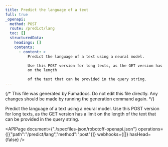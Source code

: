 ```yaml
---
title: Predict the language of a text
full: true
_openapi:
  method: POST
  route: /predict/lang
  toc: []
  structuredData:
    headings: []
    contents:
      - content: >
          Predict the language of a text using a neural model.

          Use this POST version for long texts, as the GET version has a limit
          on the length

          of the text that can be provided in the query string.
---
```


{/* This file was generated by Fumadocs. Do not edit this file directly. Any changes should be made by running the generation command again. */}

Predict the language of a text using a neural model.
Use this POST version for long texts, as the GET version has a limit on the length
of the text that can be provided in the query string.


<APIPage document={"./specfiles-json/robotoff-openapi.json"} operations={[{"path":"/predict/lang","method":"post"}]} webhooks={[]} hasHead={false} />